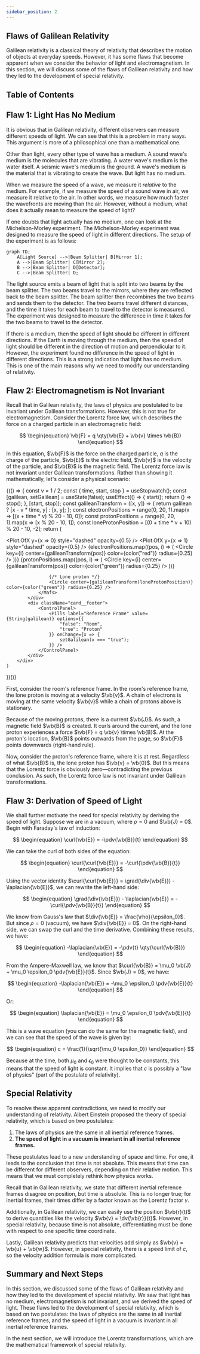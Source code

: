 ```yaml
---
sidebar_position: 2
---
```




## Flaws of Galilean Relativity

Galilean relativity is a classical theory of relativity that describes the motion of objects at everyday speeds.
However, it has some flaws that become apparent when we consider the behavior of light and electromagnetism.
In this section, we will discuss some of the flaws of Galilean relativity and how they led to the development of special relativity.

## Table of Contents

<TOCInline toc={toc} />

## Flaw 1: Light Has No Medium

It is obvious that in Galilean relativity, different observers can measure different speeds of light.
We can see that this is a problem in many ways. This argument is more of a philosophical one than a mathematical one.

Other than light, every other type of wave has a medium.
A sound wave's medium is the molecules that are vibrating.
A water wave's medium is the water itself.
A seismic wave's medium is the ground.
A wave's medium is the material that is vibrating to create the wave.
But light has no medium.

When we measure the speed of a wave, we measure it *relative* to the medium.
For example, if we measure the speed of a sound wave in air, we measure it relative to the air.
In other words, we measure how much faster the wavefronts are moving than the air.
However, without a medium, what does it actually mean to measure the speed of light?

If one doubts that light actually has no medium, one can look at the Michelson-Morley experiment.
The Michelson-Morley experiment was designed to measure the speed of light in different directions.
The setup of the experiment is as follows:

```mermaid
graph TD;
    A[Light Source] -->|Beam Splitter| B[Mirror 1];
    A -->|Beam Splitter| C[Mirror 2];
    B -->|Beam Splitter| D[Detector];
    C -->|Beam Splitter| D;
```

The light source emits a beam of light that is split into two beams by the beam splitter.
The two beams travel to the mirrors, where they are reflected back to the beam splitter.
The beam splitter then recombines the two beams and sends them to the detector.
The two beams travel different distances, and the time it takes for each beam to travel to the detector is measured.
The experiment was designed to measure the difference in time it takes for the two beams to travel to the detector.

If there is a medium, then the speed of light should be different in different directions.
If the Earth is moving through the medium, then the speed of light should be different in the direction of motion and perpendicular to it.
However, the experiment found no difference in the speed of light in different directions.
This is a strong indication that light has no medium.
This is one of the main reasons why we need to modify our understanding of relativity.

## Flaw 2: Electromagnetism is Not Invariant

Recall that in Galilean relativity, the laws of physics are postulated to be invariant under Galilean transformations.
However, this is not true for electromagnetism.
Consider the Lorentz force law, which describes the force on a charged particle in an electromagnetic field:

$$
\begin{equation}
\vb{F} = q \qty(\vb{E} + \vb{v} \times \vb{B})
\end{equation}
$$

In this equation, $\vb{F}$ is the force on the charged particle, $q$ is the charge of the particle, $\vb{E}$ is the electric field, $\vb{v}$ is the velocity of the particle, and $\vb{B}$ is the magnetic field.
The Lorentz force law is not invariant under Galilean transformations.
Rather than showing it mathematically, let's consider a physical scenario:

{(() => {
    const v = 1 / 2;
    const { time, start, stop } = useStopwatch();
    const [galilean, setGalilean] = useState(false);
    useEffect(() => {
        start();
        return () => stop();
    }, [start, stop]);
    const galileanTransform = ([x, y]) => {
        return galilean ? [x - v * time, y] : [x, y];
    };
    const electronPositions = range(0, 20, 1).map(x => [(x + time * v) % 20 - 10, 0]);
    const protonPositions = range(0, 20, 1).map(x => [x % 20 - 10, 1]);
    const loneProtonPosition = [(0 + time * v + 10) % 20 - 10, -2];
    return (
        <div className="card">
            <div className="card__body">
                <Mafs>
                    <Plot.OfX y={x => 0} style="dashed" opacity={0.5} />
                    <Plot.OfX y={x => 1} style="dashed" opacity={0.5} />
                    {electronPositions.map((pos, i) => (
                        <Circle key={i} center={galileanTransform(pos)} color={color("red")} radius={0.25} />
                    ))}
                    {protonPositions.map((pos, i) => (
                        <Circle key={i} center={galileanTransform(pos)} color={color("green")} radius={0.25} />
                    ))}

                    {/* Lone proton */}
                    <Circle center={galileanTransform(loneProtonPosition)} color={color("green")} radius={0.25} />
                </Mafs>
            </div>
            <div className="card__footer">
                <ControlPanel>
                    <Pills label="Reference Frame" value={String(galilean)} options={{
                        "false": "Room",
                        "true": "Proton"
                    }} onChange={x => {
                        setGalilean(x === "true");
                    }} />
                </ControlPanel>
            </div>
        </div>
    )
})()}

First, consider the room's reference frame.
In the room's reference frame, the lone proton is moving at a velocity $\vb{v}$.
A chain of electrons is moving at the same velocity $\vb{v}$ while a chain of protons above is stationary.

Because of the moving protons, there is a current $\vb{J}$. As such, a magnetic field $\vb{B}$ is created.
It curls around the current, and the lone proton experiences a force $\vb{F} = q \vb{v} \times \vb{B}$.
At the proton's location, $\vb{B}$ points outwards from the page, so $\vb{F}$ points downwards (right-hand rule).

Now, consider the proton's reference frame, where it is at rest.
Regardless of what $\vb{B}$ is, the lone proton has $\vb{v} = \vb{0}$.
But this means that the Lorentz force is obviously zero—contradicting the previous conclusion.
As such, the Lorentz force law is not invariant under Galilean transformations.

## Flaw 3: Derivation of Speed of Light

We shall further motivate the need for special relativity by deriving the speed of light.
Suppose we are in a vacuum, where $\rho = 0$ and $\vb{J} = 0$.
Begin with Faraday's law of induction:

$$
\begin{equation}
\curl{\vb{E}} = -\pdv{\vb{B}}{t}
\end{equation}
$$

We can take the curl of both sides of the equation:

$$
\begin{equation}
\curl{\curl{\vb{E}}} = -\curl{\pdv{\vb{B}}{t}}
\end{equation}
$$

Using the vector identity $\curl{\curl{\vb{E}}} = \grad(\div{\vb{E}}) - \laplacian{\vb{E}}$, we can rewrite the left-hand side:

$$
\begin{equation}
\grad(\div{\vb{E}}) - \laplacian{\vb{E}} = -\curl{\pdv{\vb{B}}{t}}
\end{equation}
$$

We know from Gauss's law that $\div{\vb{E}} = \frac{\rho}{\epsilon_0}$. But since $\rho = 0$ (vacuum), we have $\div{\vb{E}} = 0$.
On the right-hand side, we can swap the curl and the time derivative.
Combining these results, we have:

$$
\begin{equation}
-\laplacian{\vb{E}} = -\pdv{t} \qty(\curl{\vb{B}})
\end{equation}
$$

From the Ampere-Maxwell law, we know that $\curl{\vb{B}} = \mu_0 \vb{J} + \mu_0 \epsilon_0 \pdv{\vb{E}}{t}$.
Since $\vb{J} = 0$, we have:

$$
\begin{equation}
-\laplacian{\vb{E}} = -\mu_0 \epsilon_0 \pdv{\vb{E}}{t}
\end{equation}
$$

Or:

$$
\begin{equation}
\laplacian{\vb{E}} = \mu_0 \epsilon_0 \pdv{\vb{E}}{t}
\end{equation}
$$

This is a wave equation (you can do the same for the magnetic field), and we can see that the speed of the wave is given by:

$$
\begin{equation}
c = \frac{1}{\sqrt{\mu_0 \epsilon_0}}
\end{equation}
$$

Because at the time, both $\mu_0$ and $\epsilon_0$ were thought to be constants, this means that the speed of light is constant.
It implies that $c$ is possibly a "law of physics" (part of the postulate of relativity).

## Special Relativity

To resolve these apparent contradictions, we need to modify our understanding of relativity.
Albert Einstein proposed the theory of special relativity, which is based on two postulates:

1. The laws of physics are the same in all inertial reference frames.
2. **The speed of light in a vacuum is invariant in all inertial reference frames.**

These postulates lead to a new understanding of space and time.
For one, it leads to the conclusion that time is not absolute.
This means that time can be different for different observers, depending on their relative motion.
This means that we must completely rethink how physics works.

Recall that in Galilean relativity, we state that different inertial reference frames disagree on position, but time is absolute.
This is no longer true; for inertial frames, their times differ by a factor known as the Lorentz factor $\gamma$.

Additionally, in Galilean relativity, we can easily use the position $\vb{r}(t)$ to derive quantities like the velocity $\vb{v} = \dv{\vb{r}}{t}$.
However, in special relativity, because time is not absolute, differentiating must be done with respect to one specific time coordinate.

Lastly, Galilean relativity predicts that velocities add simply as $\vb{v} = \vb{u} + \vb{w}$.
However, in special relativity, there is a speed limit of $c$, so the velocity addition formula is more complicated.

## Summary and Next Steps

In this section, we discussed some of the flaws of Galilean relativity and how they led to the development of special relativity.
We saw that light has no medium, electromagnetism is not invariant, and we derived the speed of light.
These flaws led to the development of special relativity, which is based on two postulates: the laws of physics are the same in all inertial reference frames, and the speed of light in a vacuum is invariant in all inertial reference frames.

In the next section, we will introduce the Lorentz transformations, which are the mathematical framework of special relativity.
